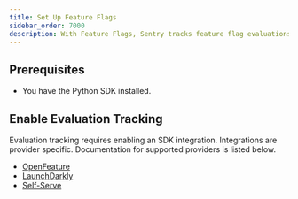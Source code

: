 ```yaml
---
title: Set Up Feature Flags
sidebar_order: 7000
description: With Feature Flags, Sentry tracks feature flag evaluations in your application, keeps an audit log feature flag changes, and reports any suspicious updates that may have caused an error.
---
```


<PlatformContent includePath="feature-flags/prerelease-alert" />

## Prerequisites

* You have the <PlatformLink to="/">Python SDK installed</PlatformLink>.

## Enable Evaluation Tracking

Evaluation tracking requires enabling an SDK integration. Integrations are provider specific. Documentation for supported providers is listed below.

- [OpenFeature](/platforms/python/integrations/openfeature/)
- [LaunchDarkly](/platforms/python/integrations/launchdarkly/)
- [Self-Serve](/platforms/python/integrations/self-serve/)

<PlatformContent includePath="feature-flags/enable-change-tracking" />
